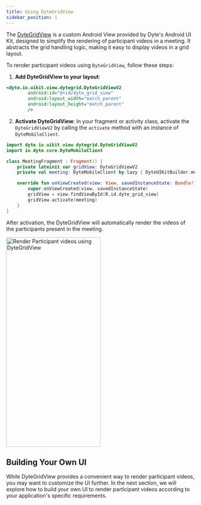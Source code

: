 ```yaml
---
title: Using DyteGridView
sidebar_position: 1
---
```


The [DyteGridView](/android/components/dyte-grid) is a custom Android View provided by Dyte's Android UI Kit, designed to simplify
the rendering of participant videos in a meeting. It abstracts the grid handling logic, making it easy to
display videos in a grid layout.

To render participant videos using `DyteGridView`, follow these steps:

1. **Add DyteGridView to your layout**:

```xml
<dyte.io.uikit.view.dytegrid.DyteGridViewV2
        android:id="@+id/dyte_grid_view"
        android:layout_width="match_parent"
        android:layout_height="match_parent"
        />
```

2. **Activate DyteGridView**: In your fragment or activity class, activate the `DyteGridViewV2` by calling the
   `activate` method with an instance of `DyteMobileClient`.

```kotlin
import dyte.io.uikit.view.dytegrid.DyteGridViewV2
import io.dyte.core.DyteMobileClient

class MeetingFragment : Fragment() {
    private lateinit var gridView: DyteGridViewV2
    private val meeting: DyteMobileClient by lazy { DyteUIKitBuilder.meeting }

    override fun onViewCreated(view: View, savedInstanceState: Bundle?) {
        super.onViewCreated(view, savedInstanceState)
        gridView = view.findViewById(R.id.dyte_grid_view)
        gridView.activate(meeting)
    }
}
```

After activation, the DyteGridView will automatically render the videos of the participants present in the meeting.

<img
  src="/static/android-ui-kit/render-participant-videos/render-videos-dytegrid.png"
  width="252"
  height="560"
  alt="Render Participant videos using DyteGridView"
  className="mb-10"
/>

## Building Your Own UI

While DyteGridView provides a convenient way to render participant videos, you may want to customize the UI further.
In the next section, we will explore how to build your own UI to render participant videos according to your application's specific requirements.
